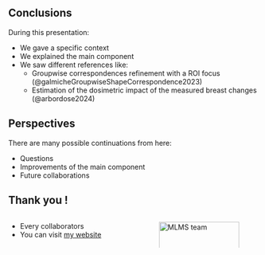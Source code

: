 
## Conclusions

::: {.text-left}
During this presentation:
:::

- We gave a specific context
- We explained the main component
- We saw different references like:
  + Groupwise correspondences refinement with a ROI focus (@galmicheGroupwiseShapeCorrespondence2023)
  + Estimation of the dosimetric impact of the measured breast changes (@arbordose2024)



## Perspectives

::: {.text-left}
There are many possible continuations from here:
:::

- Questions
- Improvements of the main component
- Future collaborations


## Thank you !

::: {.columns}
::: {.column width="50%"}
::: {.nonincremental}
- Every collaborators
- You can visit [my website](https://pgalmiche.gitlab.io/#/)
:::
:::

::: {.column width="50%"}
![*MLMS team*](./images/MLMS_team.jpg){width=100%}
:::
:::

